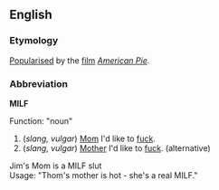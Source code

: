 ==English==
===Etymology===
[[Popularise]]d by the [[film]] ''[[w:American Pie_(movie)|American Pie]]''.

===Abbreviation===
'''MILF'''

Function: "noun"<br>

#(''slang, vulgar'') [[Mom]] I'd like to [[fuck]].<!--plural or singular?-->
#(''slang, vulgar'') [[Mother]] I'd like to [[fuck]]. (alternative) 
Jim's Mom is a MILF slut<br>
Usage: "Thom's mother is hot - she's a real MILF."